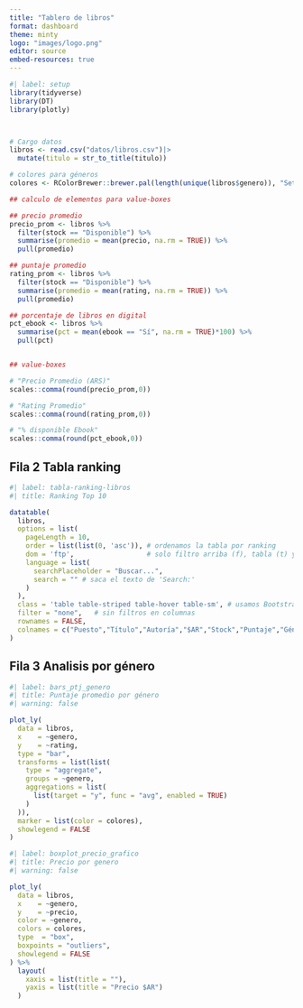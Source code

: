 ```yaml
---
title: "Tablero de libros"
format: dashboard
theme: minty
logo: "images/logo.png"
editor: source
embed-resources: true
---
```


```r
#| label: setup
library(tidyverse)
library(DT)
library(plotly)



# Cargo datos
libros <- read.csv("datos/libros.csv")|> 
  mutate(titulo = str_to_title(titulo))

# colores para géneros
colores <- RColorBrewer::brewer.pal(length(unique(libros$genero)), "Set3")

```

```r
## calculo de elementos para value-boxes

## precio promedio
precio_prom <- libros %>%
  filter(stock == "Disponible") %>%
  summarise(promedio = mean(precio, na.rm = TRUE)) %>%
  pull(promedio)

## puntaje promedio
rating_prom <- libros %>%
  filter(stock == "Disponible") %>%
  summarise(promedio = mean(rating, na.rm = TRUE)) %>%
  pull(promedio)

## porcentaje de libros en digital
pct_ebook <- libros %>%
  summarise(pct = mean(ebook == "Sí", na.rm = TRUE)*100) %>%
  pull(pct)


## value-boxes

# "Precio Promedio (ARS)"
scales::comma(round(precio_prom,0))

# "Rating Promedio"
scales::comma(round(rating_prom,0))

# "% disponible Ebook"
scales::comma(round(pct_ebook,0))
```

## Fila 2 Tabla ranking

```r
#| label: tabla-ranking-libros
#| title: Ranking Top 10

datatable(
  libros,
  options = list(
    pageLength = 10,
    order = list(list(0, 'asc')), # ordenamos la tabla por ranking
    dom = 'ftp',                  # solo filtro arriba (f), tabla (t) y paginación (p)
    language = list(
      searchPlaceholder = "Buscar...",
      search = "" # saca el texto de 'Search:'
    )
  ),
  class = 'table table-striped table-hover table-sm', # usamos Bootstrap 
  filter = "none",   # sin filtros en columnas
  rownames = FALSE,
  colnames = c("Puesto","Título","Autoría","$AR","Stock","Puntaje","Género","Pág.","Ebook")
)
```

## Fila 3 Analisis por género

```r
#| label: bars_ptj_genero
#| title: Puntaje promedio por género
#| warning: false

plot_ly(
  data = libros,
  x    = ~genero,
  y    = ~rating,
  type = "bar",
  transforms = list(list(
    type = "aggregate",
    groups = ~genero,
    aggregations = list(
      list(target = "y", func = "avg", enabled = TRUE)
    )
  )),
  marker = list(color = colores),
  showlegend = FALSE
)
```


```r
#| label: boxplot_precio_grafico
#| title: Precio por genero
#| warning: false

plot_ly(
  data = libros,
  x    = ~genero,
  y    = ~precio,
  color = ~genero,
  colors = colores,
  type  = "box",
  boxpoints = "outliers",
  showlegend = FALSE
) %>%
  layout(
    xaxis = list(title = ""),
    yaxis = list(title = "Precio $AR")
  )
```
